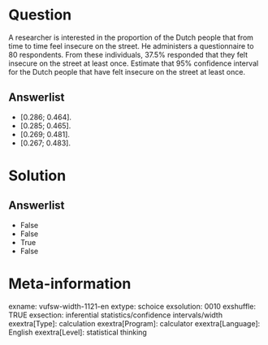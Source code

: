 Question
========
A researcher is interested in the proportion of the Dutch people that
from time to time feel insecure on the street. He administers a
questionnaire to 80 respondents. From these individuals, 37.5% responded
that they felt insecure on the street at least once. Estimate that 95%
confidence interval for the Dutch people that have felt insecure on the
street at least once.

Answerlist
----------
* \[0.286; 0.464\].
* \[0.285; 0.465\].
* \[0.269; 0.481\].
* \[0.267; 0.483\].

Solution
========










Answerlist
----------
* False
* False
* True
* False

Meta-information
================
exname: vufsw-width-1121-en
extype: schoice
exsolution: 0010
exshuffle: TRUE
exsection: inferential statistics/confidence intervals/width
exextra[Type]: calculation
exextra[Program]: calculator
exextra[Language]: English
exextra[Level]: statistical thinking

